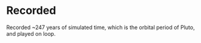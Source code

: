 

<Meta title="Showcase/Solar System/Recorded" />

# Recorded

Recorded ~247 years of simulated time, which is the orbital period of Pluto, and played on loop.

<center><Story of={Stories.Recorded} name="Recorded" /></center>